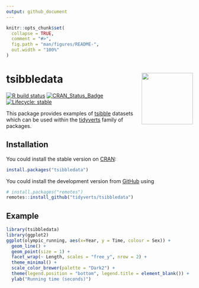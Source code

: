 ```yaml
---
output: github_document
---
```


<!-- README.md is generated from README.Rmd. Please edit that file -->

```r
knitr::opts_chunk$set(
  collapse = TRUE,
  comment = "#>",
  fig.path = "man/figures/README-",
  out.width = "100%"
)
```
# tsibbledata <a href='https://tsibbledata.tidyverts.org'><img src='man/figures/logo.png' align="right" height="138.5" /></a>

<!-- badges: start -->
[![R build status](https://github.com/tidyverts/tsibbledata/workflows/R-CMD-check/badge.svg)](https://github.com/tidyverts/tsibbledata)
[![CRAN_Status_Badge](http://www.r-pkg.org/badges/version/tsibbledata)](https://cran.r-project.org/package=tsibbledata)
[![Lifecycle: stable](https://img.shields.io/badge/lifecycle-stable-brightgreen.svg)](https://lifecycle.r-lib.org/articles/stages.html#stable)
<!-- badges: end -->
  
This package provides examples of [tsibble](https://tsibble.tidyverts.org/) datasets which can be used within the [tidyverts](https://tidyverts.org/) family of packages.

## Installation

You could install the stable version on [CRAN](https://cran.r-project.org/package=tsibbledata):

```r
install.packages("tsibbledata")
```

You could install the development version from [GitHub](https://github.com/) using

```r
# install.packages("remotes")
remotes::install_github("tidyverts/tsibbledata")
```

## Example

```r
library(tsibbledata)
library(ggplot2)
ggplot(olympic_running, aes(x=Year, y = Time, colour = Sex)) +
  geom_line() +
  geom_point(size = 1) +
  facet_wrap(~ Length, scales = "free_y", nrow = 2) + 
  theme_minimal() + 
  scale_color_brewer(palette = "Dark2") + 
  theme(legend.position = "bottom", legend.title = element_blank()) +
  ylab("Running time (seconds)")
```

